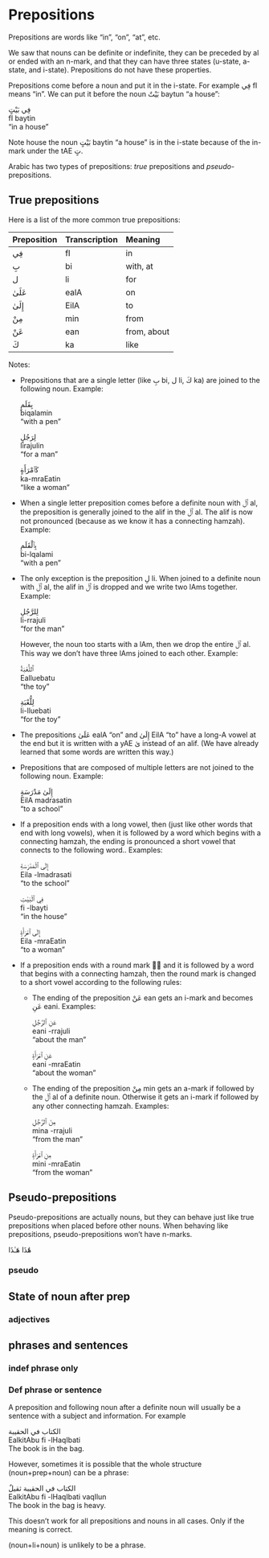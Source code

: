 # Prepositions

Prepositions are words like "in", "on", "at", etc. 

We saw that nouns can be definite or indefinite, they can be preceded by al or ended with an n-mark, and that they can have three states (u-state, a-state, and i-state). Prepositions do not have these properties.

Prepositions come before a noun and put it in the i-state. For example [فِي]{.ar} [fI]{.trn} means "in". We can put it before the noun [بَيْتٌ]{.ar} [baytun]{.trn} "a house":

[فِي بَيْتٍ]{.ar}  
[fI baytin]{.trn}  
"in a house"

Note house the noun [بَيْتٍ]{.ar} [baytin]{.trn} "a house" is in the i-state because of the [in]{.trn}-mark under the  [tAE]{.trn} [تٍ]{.ar}.

Arabic has two types of prepositions: _true_ prepositions and _pseudo_-prepositions.

## True prepositions

Here is a list of the more common true prepositions:

Preposition | Transcription | Meaning
:-------|:-------|:-------------
[فِي]{.ar}  |[fI]{.trn}   | in
[بِ]{.ar}   |[bi]{.trn}   | with, at
[ل]{.ar}   |[li]{.trn}   | for
[عَلَىٰ]{.ar} |[ealA]{.trn} | on
[إِلَىٰ]{.ar} |[EilA]{.trn} | to
[مِنْ]{.ar}  |[min]{.trn}  | from
[عَنْ]{.ar}  |[ean]{.trn}  | from, about
[كَ]{.ar}   |[ka]{.trn}   | like

Notes:

+ Prepositions that are a single letter (like 
[بِ]{.ar} [bi]{.trn}, [ل]{.ar} [li]{.trn}, [كَ]{.ar} [ka]{.trn}) are joined to the following noun. Example:
  
  [بِقَلَمٍ]{.ar}  
  [biqalamin]{.trn}  
  "with a pen"

  [لِرَجُلٍ]{.ar}  
  [lirajulin]{.trn}  
  "for a man"

  [كَٱمْرَأَةٍ]{.ar}  
  [ka-mraEatin]{.trn}  
  "like a woman"

+ When a single letter preposition comes before a definite noun with [ٱَلْ]{.ar} [al]{.trn}, the preposition is generally joined to the [alif]{.trn} in the [ٱَلْ]{.ar} [al]{.trn}. The [alif]{.trn} is now not pronounced (because as we know it has a connecting [hamzah]{.trn}). Example:

  [بِٱلْقَلَمِ]{.ar}  
  [bi-lqalami]{.trn}  
  "with a pen"

+ The only exception is the preposition [لِ]{.ar} [li]{.trn}. When joined to a definite noun with [ٱَلْ]{.ar} [al]{.trn}, the [alif]{.trn} in [ٱَلْ]{.ar} is dropped and we write two [lAm]{.trn}s together. Example:

  [لِلرَّجُلِ]{.ar}  
  [li-rrajuli]{.trn}  
  "for the man"

  However, the noun too starts with a [lAm]{.trn}, then we drop the entire [ٱَلْ]{.ar} [al]{.trn}. This way we don't have three [lAm]{.trn}s joined to each other. Example:

  [ٱَللُّعْبَةُ]{.ar}  
  [Ealluebatu]{.trn}  
  "the toy"

  [لِلُّعْبَةِ]{.ar}  
  [li-lluebati]{.trn}  
  "for the toy"

+ The prepositions 
[عَلَىٰ]{.ar} [ealA]{.trn} "on" and
[إِلَىٰ]{.ar} [EilA]{.trn} "to" have a long-[A]{.trn} vowel at the end but it is written with a [yAE]{.trn} [ىٰ]{.ar} instead of an [alif]{.trn}. (We have already learned that some words are written this way.)

+ Prepositions that are composed of multiple letters are not joined to the following noun. Example:

  [إِلَىٰ مَدْرَسَةٍ]{.ar}  
  [EilA madrasatin]{.trn}  
  "to a school"

+ If a preposition ends with a long vowel, then (just like other words that end with long vowels), when it is followed by a word which begins with a connecting [hamzah]{.trn}, the ending is pronounced a short vowel that connects to the following word.. Examples:

  [إِلَى ٱلْمَدْرَسَةِ]{.ar}  
  [Eila -lmadrasati]{.trn}  
  "to the school"

  [فِي ٱلْبَيْتِ]{.ar}  
  [fi -lbayti]{.trn}  
  "in the house"

  [إِلَى ٱمْرَأَةٍ]{.ar}  
  [Eila -mraEatin]{.trn}  
  "to a woman"

+ If a preposition ends with a round mark [◌ْ ]{.ar} and it is followed by a word that begins with a connecting [hamzah]{.trn}, then the round mark is changed to a short vowel according to the following rules:

  + The ending of the preposition [عَنْ]{.ar} [ean]{.trn} gets an [i]{.trn}-mark and becomes [عَنِ]{.ar} [eani]{.trn}. Examples:
    
    [عَنِ ٱلرَّجُلِ]{.ar}  
    [eani -rrajuli]{.trn}  
    "about the man"

    [عَنِ ٱمْرَأَةٍ]{.ar}  
    [eani -mraEatin]{.trn}  
    "about the woman"

  + The ending of the preposition [مِنْ]{.ar}  [min]{.trn} gets an [a]{.trn}-mark if followed by the [ٱَلْ]{.ar} [al]{.trn} of a definite noun. Otherwise it gets an [i]{.trn}-mark if followed by any other connecting [hamzah]{.trn}. Examples:

    [مِنَ ٱلرَّجُلِ]{.ar}  
    [mina -rrajuli]{.trn}  
    "from the man"

    [مِنِ ٱمْرَأَةٍ]{.ar}  
    [mini -mraEatin]{.trn}  
    "from the woman"

## Pseudo-prepositions

Pseudo-prepositions are actually nouns, but they can behave just like true prepositions when placed before other nouns. When behaving like prepositions, pseudo-prepositions won't have n-marks.

[هَٰذَا هَـٰذَا]{.ar}

### pseudo

## State of noun after prep

### adjectives 

## phrases and sentences

### indef phrase only

### Def phrase or sentence

A preposition and following noun after a definite noun will usually be a sentence with a subject and information. For example

[الكتاب في الحقيبة]{.ar}  
[EalkitAbu fi -lHaqIbati]{.trn}  
The book is in the bag.

However, sometimes it is possible that the whole structure (noun+prep+noun) can be a phrase:

[الكتاب في الحقيبة ثقيلٌ]{.ar}  
[EalkitAbu fi -lHaqIbati vaqIlun]{.trn}  
The book in the bag is heavy.

This doesn't work for all prepositions and nouns in all cases. Only if the meaning is correct.

(noun+li+noun) is unlikely to be a phrase.
